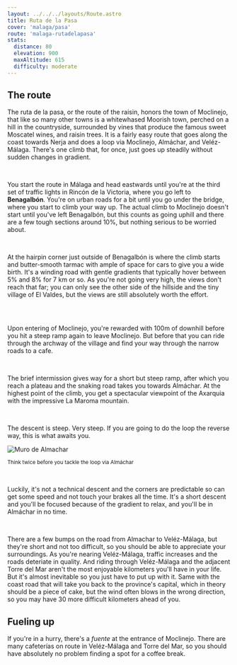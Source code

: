 ```yaml
---
layout: ../../../layouts/Route.astro
title: Ruta de la Pasa
cover: 'malaga/pasa'
route: 'malaga-rutadelapasa'
stats:
  distance: 80
  elevation: 900
  maxAltitude: 615
  difficulty: moderate
---
```


## The route

The ruta de la pasa, or the route of the raisin, honors the town of Moclinejo, that like so many other towns is a whitewhased Moorish town, perched on a hill in the countryside, surrounded by vines that produce the famous sweet Moscatel wines, and raisin trees. 
It is a fairly easy route that goes along the coast towards Nerja and does a loop via Moclinejo, Almáchar, and Veléz-Málaga.
There's one climb that, for once, just goes up steadily without sudden changes in gradient. 

&nbsp;

You start the route in Málaga and head eastwards until you're at the third set of traffic lights in Rincón de la Victoria, where you go left to **Benagalbón**.
You're on urban roads for a bit until you go under the bridge, where you start to climb your way up. 
The actual climb to Moclinejo doesn't start until you've left Benagalbón, but this counts as going uphill and there are a few tough sections around 10%, but nothing serious to be worried about.

&nbsp;

At the hairpin corner just outside of Benagalbón is where the climb starts and butter-smooth tarmac with ample of space for cars to give you a wide birth.
It's a winding road with gentle gradients that typically hover between 5% and 8% for 7 km or so.
As you're not going very high, the views don't reach that far; you can only see the other side of the hillside and the tiny village of El Valdes, but the views are still absolutely worth the effort.

<img
  src="/routes/pasa/climb.png"
  alt=""
  class="mt-4 mb-8"
  height={200}
  width={750}
/>

&nbsp;

Upon entering of Moclinejo, you're rewarded with 100m of downhill before you hit a steep ramp again to leave Moclinejo.
But before that you can ride through the archway of the village and find your way through the narrow roads to a cafe.

&nbsp;

The brief intermission gives way for a short but steep ramp, after which you reach a plateau and the snaking road takes you towards Almáchar.
At the highest point of the climb, you get a spectacular viewpoint of the Axarquia with the impressive La Maroma mountain. 

&nbsp;

The descent is steep. Very steep. If you are going to do the loop the reverse way, this is what awaits you. 

<img
  src="/routes/pasa/almachar.webp"
  alt="Muro de Almachar"
  class="mt-4 mb-8"
  height={200}
  width={750}
/>

<small>Think twice before you tackle the loop via Almáchar</small>

&nbsp;

Luckily, it's not a technical descent and the corners are predictable so can get some speed and not touch your brakes all the time.
It's a short descent and you'll be focused because of the gradient to relax, and you'll be in Almáchar in no time.

&nbsp;

There are a few bumps on the road from Almachar to Veléz-Málaga, but they're short and not too difficult, so you should be able to appreciate your surroundings.
As you're nearing Veléz-Málaga, traffic increases and the roads deteriate in quality. And riding through Veléz-Málaga and the adjacent Torre del Mar aren't the most enjoyable kilometers you'll have in your life.
But it's almost inevitable so you just have to put up with it. Same with the coast road that will take you back to the province's capital, which in theory should be a piece of cake, but the wind often blows in the wrong direction, so you may have 30 more difficult kilometers ahead of you.

## Fueling up

If you're in a hurry, there's a _fuente_ at the entrance of Moclinejo. 
There are many cafeterías on route in Veléz-Málaga and Torre del Mar, so you should have absolutely no problem finding a spot for a coffee break. 